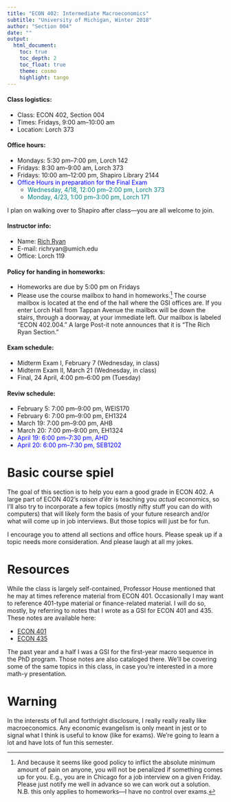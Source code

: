 ```yaml
---
title: "ECON 402: Intermediate Macroeconomics"
subtitle: "University of Michigan, Winter 2018"
author: "Section 004"
date: ""
output: 
  html_document:
    toc: true
    toc_depth: 2
    toc_float: true
    theme: cosmo
    highlight: tango
---
```


#### Class logistics:

* Class: ECON 402, Section 004
* Times: Fridays, 9:00 am&ndash;10:00 am
* Location: Lorch 373

#### Office hours:

* Mondays: 5:30 pm&ndash;7:00 pm, Lorch 142
* Fridays: 8:30 am&ndash;9:00 am, Lorch 373
* Fridays: 10:00 am&ndash;12:00 pm, Shapiro Library 2144
* <span style="color:blue">Office Hours in preparation for the Final Exam</span>
    + <span style="color:teal">Wednesday, 4/18, 12:00 pm&ndash;2:00 pm, Lorch 373</span>
    + <span style="color:teal">Monday, 4/23, 1:00 pm&ndash;3:00 pm, Lorch 171</span>

I plan on walking over to Shapiro after class&mdash;you are all welcome to join.

#### Instructor info:

* Name: [Rich Ryan](https://richryan.github.io/)
* E-mail: richryan@umich.edu
* Office: Lorch 119

#### Policy for handing in homeworks:

* Homeworks are due by 5:00 pm on Fridays
* Please use the course mailbox to hand in homeworks.[^1] 
The course mailbox is located at the end of the hall where the GSI offices are. 
If you enter Lorch Hall from Tappan Avenue the mailbox will be down the stairs,
through a doorway, at your immediate left.
Our mailbox is labeled "ECON 402.004."
A large Post-it note announces that it is "The Rich Ryan Section."

#### Exam schedule:

* Midterm Exam I, February 7 (Wednesday, in class)
* Midterm Exam II, March 21 (Wednesday, in class)
* Final, 24 April, 4:00 pm&ndash;6:00 pm (Tuesday)

#### Reviw schedule:

* February 5: 7:00 pm&ndash;9:00 pm, WEIS170
* February 6: 7:00 pm&ndash;9:00 pm, EH1324
* March 19: 7:00 pm&ndash;9:00 pm, AHB
* March 20: 7:00 pm&ndash;9:00 pm, EH1324
* <span style="color:blue">April 19: 6:00 pm&ndash;7:30 pm, AHD</span>
* <span style="color:blue">April 20: 6:00 pm&ndash;7:30 pm, SEB1202</span>

# Basic course spiel

The goal of this section is to help you earn a good grade in ECON 402.
A large part of ECON 402's _raison d'&ecirc;tr_ is teaching you _actual_ economics,
so I'll also try to incorporate a few topics (mostly nifty stuff you can do with computers) that will likely form the basis of your future research and/or what will come up in job interviews.
But those topics will just be for fun.

I encourage you to attend all sections and office hours.
Please speak up if a topic needs more consideration.
And please laugh at all my jokes.

# Resources

While the class is largely self-contained,
Professor House mentioned that he may at times reference material from ECON 401.
Occasionally I may want to reference 401-type material or finance-related material.
I will do so, mostly, by referring to notes that I wrote as a GSI for ECON 401 and 435.
These notes are available here:

* [ECON 401](https://richryan.github.io/notes/#intermediate-microeconomic-theory-econ-401)
* [ECON 435](https://richryan.github.io/notes/#financial-economics-econ-435)

The past year and a half I was a GSI for the first-year macro sequence in the PhD program.
Those notes are also cataloged there.
We'll be covering some of the same topics in this class, 
in case you're interested in a more math-y presentation.

# Warning

In the interests of full and forthright disclosure,
I really really really like macroeconomics.
Any economic evangelism is only meant in jest or to signal what I think is useful to know (like for exams).
We're going to learn a lot and have lots of fun this semester.

[^1]: And because it seems like good policy to inflict the absolute minimum amount of pain on anyone,
you will not be penalized if something comes up for you.
E.g., you are in Chicago for a job interview on a given Friday.
Please just notify me well in advance so we can work out a solution.
N.B. this only applies to homeworks&mdash;I have no control over exams.